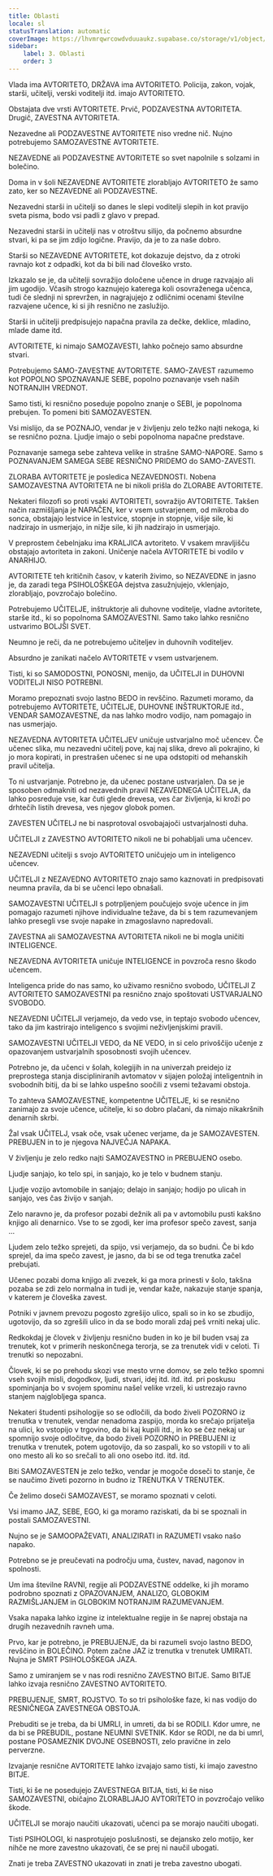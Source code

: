 ```yaml
---
title: Oblasti
locale: sl
statusTranslation: automatic
coverImage: https://lhvmrqwrcowdvduuaukz.supabase.co/storage/v1/object/public/strapi-uploads/small_cover-educacion-fundamental.webp-2d51a7828a2b1309555be27f7e2a61a0.webp
sidebar:
    label: 3. Oblasti
    order: 3
---
```

Vlada ima AVTORITETO, DRŽAVA ima AVTORITETO. Policija, zakon, vojak, starši, učitelji, verski voditelji itd. imajo AVTORITETO.

Obstajata dve vrsti AVTORITETE. Prvič, PODZAVESTNA AVTORITETA. Drugič, ZAVESTNA AVTORITETA.

Nezavedne ali PODZAVESTNE AVTORITETE niso vredne nič. Nujno potrebujemo SAMOZAVESTNE AVTORITETE.

NEZAVEDNE ali PODZAVESTNE AVTORITETE so svet napolnile s solzami in bolečino.

Doma in v šoli NEZAVEDNE AVTORITETE zlorabljajo AVTORITETO že samo zato, ker so NEZAVEDNE ali PODZAVESTNE.

Nezavedni starši in učitelji so danes le slepi voditelji slepih in kot pravijo sveta pisma, bodo vsi padli z glavo v prepad.

Nezavedni starši in učitelji nas v otroštvu silijo, da počnemo absurdne stvari, ki pa se jim zdijo logične. Pravijo, da je to za naše dobro.

Starši so NEZAVEDNE AVTORITETE, kot dokazuje dejstvo, da z otroki ravnajo kot z odpadki, kot da bi bili nad človeško vrsto.

Izkazalo se je, da učitelji sovražijo določene učence in druge razvajajo ali jim ugodijo. Včasih strogo kaznujejo katerega koli osovraženega učenca, tudi če slednji ni sprevržen, in nagrajujejo z odličnimi ocenami številne razvajene učence, ki si jih resnično ne zaslužijo.

Starši in učitelji predpisujejo napačna pravila za dečke, deklice, mladino, mlade dame itd.

AVTORITETE, ki nimajo SAMOZAVESTI, lahko počnejo samo absurdne stvari.

Potrebujemo SAMO-ZAVESTNE AVTORITETE. SAMO-ZAVEST razumemo kot POPOLNO SPOZNAVANJE SEBE, popolno poznavanje vseh naših NOTRANJIH VREDNOT.

Samo tisti, ki resnično poseduje popolno znanje o SEBI, je popolnoma prebujen. To pomeni biti SAMOZAVESTEN.

Vsi mislijo, da se POZNAJO, vendar je v življenju zelo težko najti nekoga, ki se resnično pozna. Ljudje imajo o sebi popolnoma napačne predstave.

Poznavanje samega sebe zahteva velike in strašne SAMO-NAPORE. Samo s POZNAVANJEM SAMEGA SEBE RESNIČNO PRIDEMO do SAMO-ZAVESTI.

ZLORABA AVTORITETE je posledica NEZAVEDNOSTI. Nobena SAMOZAVESTNA AVTORITETA ne bi nikoli prišla do ZLORABE AVTORITETE.

Nekateri filozofi so proti vsaki AVTORITETI, sovražijo AVTORITETE. Takšen način razmišljanja je NAPAČEN, ker v vsem ustvarjenem, od mikroba do sonca, obstajajo lestvice in lestvice, stopnje in stopnje, višje sile, ki nadzirajo in usmerjajo, in nižje sile, ki jih nadzirajo in usmerjajo.

V preprostem čebelnjaku ima KRALJICA avtoriteto. V vsakem mravljišču obstajajo avtoriteta in zakoni. Uničenje načela AVTORITETE bi vodilo v ANARHIJO.

AVTORITETE teh kritičnih časov, v katerih živimo, so NEZAVEDNE in jasno je, da zaradi tega PSIHOLOŠKEGA dejstva zasužnjujejo, vklenjajo, zlorabljajo, povzročajo bolečino.

Potrebujemo UČITELJE, inštruktorje ali duhovne voditelje, vladne avtoritete, starše itd., ki so popolnoma SAMOZAVESTNI. Samo tako lahko resnično ustvarimo BOLJŠI SVET.

Neumno je reči, da ne potrebujemo učiteljev in duhovnih voditeljev.

Absurdno je zanikati načelo AVTORITETE v vsem ustvarjenem.

Tisti, ki so SAMODOSTNI, PONOSNI, menijo, da UČITELJI in DUHOVNI VODITELJI NISO POTREBNI.

Moramo prepoznati svojo lastno BEDO in revščino. Razumeti moramo, da potrebujemo AVTORITETE, UČITELJE, DUHOVNE INŠTRUKTORJE itd., VENDAR SAMOZAVESTNE, da nas lahko modro vodijo, nam pomagajo in nas usmerjajo.

NEZAVEDNA AVTORITETA UČITELJEV uničuje ustvarjalno moč učencev. Če učenec slika, mu nezavedni učitelj pove, kaj naj slika, drevo ali pokrajino, ki jo mora kopirati, in prestrašen učenec si ne upa odstopiti od mehanskih pravil učitelja.

To ni ustvarjanje. Potrebno je, da učenec postane ustvarjalen. Da se je sposoben odmakniti od nezavednih pravil NEZAVEDNEGA UČITELJA, da lahko posreduje vse, kar čuti glede drevesa, ves čar življenja, ki kroži po drhtečih listih drevesa, ves njegov globok pomen.

ZAVESTEN UČITELJ ne bi nasprotoval osvobajajoči ustvarjalnosti duha.

UČITELJI z ZAVESTNO AVTORITETO nikoli ne bi pohabljali uma učencev.

NEZAVEDNI učitelji s svojo AVTORITETO uničujejo um in inteligenco učencev.

UČITELJI z NEZAVEDNO AVTORITETO znajo samo kaznovati in predpisovati neumna pravila, da bi se učenci lepo obnašali.

SAMOZAVESTNI UČITELJI s potrpljenjem poučujejo svoje učence in jim pomagajo razumeti njihove individualne težave, da bi s tem razumevanjem lahko presegli vse svoje napake in zmagoslavno napredovali.

ZAVESTNA ali SAMOZAVESTNA AVTORITETA nikoli ne bi mogla uničiti INTELIGENCE.

NEZAVEDNA AVTORITETA uničuje INTELIGENCE in povzroča resno škodo učencem.

Inteligenca pride do nas samo, ko uživamo resnično svobodo, UČITELJI Z AVTORITETO SAMOZAVESTNI pa resnično znajo spoštovati USTVARJALNO SVOBODO.

NEZAVEDNI UČITELJI verjamejo, da vedo vse, in teptajo svobodo učencev, tako da jim kastrirajo inteligenco s svojimi neživljenjskimi pravili.

SAMOZAVESTNI UČITELJI VEDO, da NE VEDO, in si celo privoščijo učenje z opazovanjem ustvarjalnih sposobnosti svojih učencev.

Potrebno je, da učenci v šolah, kolegijih in na univerzah preidejo iz preprostega stanja discipliniranih avtomatov v sijajen položaj inteligentnih in svobodnih bitij, da bi se lahko uspešno soočili z vsemi težavami obstoja.

To zahteva SAMOZAVESTNE, kompetentne UČITELJE, ki se resnično zanimajo za svoje učence, učitelje, ki so dobro plačani, da nimajo nikakršnih denarnih skrbi.

Žal vsak UČITELJ, vsak oče, vsak učenec verjame, da je SAMOZAVESTEN. PREBUJEN in to je njegova NAJVEČJA NAPAKA.

V življenju je zelo redko najti SAMOZAVESTNO in PREBUJENO osebo.

Ljudje sanjajo, ko telo spi, in sanjajo, ko je telo v budnem stanju.

Ljudje vozijo avtomobile in sanjajo; delajo in sanjajo; hodijo po ulicah in sanjajo, ves čas živijo v sanjah.

Zelo naravno je, da profesor pozabi dežnik ali pa v avtomobilu pusti kakšno knjigo ali denarnico. Vse to se zgodi, ker ima profesor spečo zavest, sanja ...

Ljudem zelo težko sprejeti, da spijo, vsi verjamejo, da so budni. Če bi kdo sprejel, da ima spečo zavest, je jasno, da bi se od tega trenutka začel prebujati.

Učenec pozabi doma knjigo ali zvezek, ki ga mora prinesti v šolo, takšna pozaba se zdi zelo normalna in tudi je, vendar kaže, nakazuje stanje spanja, v katerem je človeška zavest.

Potniki v javnem prevozu pogosto zgrešijo ulico, spali so in ko se zbudijo, ugotovijo, da so zgrešili ulico in da se bodo morali zdaj peš vrniti nekaj ulic.

Redkokdaj je človek v življenju resnično buden in ko je bil buden vsaj za trenutek, kot v primerih neskončnega terorja, se za trenutek vidi v celoti. Ti trenutki so nepozabni.

Človek, ki se po prehodu skozi vse mesto vrne domov, se zelo težko spomni vseh svojih misli, dogodkov, ljudi, stvari, idej itd. itd. itd. pri poskusu spominjanja bo v svojem spominu našel velike vrzeli, ki ustrezajo ravno stanjem najglobljega spanca.

Nekateri študenti psihologije so se odločili, da bodo živeli POZORNO iz trenutka v trenutek, vendar nenadoma zaspijo, morda ko srečajo prijatelja na ulici, ko vstopijo v trgovino, da bi kaj kupili itd., in ko se čez nekaj ur spomnijo svoje odločitve, da bodo živeli POZORNO in PREBUJENI iz trenutka v trenutek, potem ugotovijo, da so zaspali, ko so vstopili v to ali ono mesto ali ko so srečali to ali ono osebo itd. itd. itd.

Biti SAMOZAVESTEN je zelo težko, vendar je mogoče doseči to stanje, če se naučimo živeti pozorno in budno iz TRENUTKA V TRENUTEK.

Če želimo doseči SAMOZAVEST, se moramo spoznati v celoti.

Vsi imamo JAZ, SEBE, EGO, ki ga moramo raziskati, da bi se spoznali in postali SAMOZAVESTNI.

Nujno se je SAMOOPAŽEVATI, ANALIZIRATI in RAZUMETI vsako našo napako.

Potrebno se je preučevati na področju uma, čustev, navad, nagonov in spolnosti.

Um ima številne RAVNI, regije ali PODZAVESTNE oddelke, ki jih moramo podrobno spoznati z OPAZOVANJEM, ANALIZO, GLOBOKIM RAZMIŠLJANJEM in GLOBOKIM NOTRANJIM RAZUMEVANJEM.

Vsaka napaka lahko izgine iz intelektualne regije in še naprej obstaja na drugih nezavednih ravneh uma.

Prvo, kar je potrebno, je PREBUJENJE, da bi razumeli svojo lastno BEDO, revščino in BOLEČINO. Potem začne JAZ iz trenutka v trenutek UMIRATI. Nujna je SMRT PSIHOLOŠKEGA JAZA.

Samo z umiranjem se v nas rodi resnično ZAVESTNO BITJE. Samo BITJE lahko izvaja resnično ZAVESTNO AVTORITETO.

PREBUJENJE, SMRT, ROJSTVO. To so tri psihološke faze, ki nas vodijo do RESNIČNEGA ZAVESTNEGA OBSTOJA.

Prebuditi se je treba, da bi UMRLI, in umreti, da bi se RODILI. Kdor umre, ne da bi se PREBUDIL, postane NEUMNI SVETNIK. Kdor se RODI, ne da bi umrl, postane POSAMEZNIK DVOJNE OSEBNOSTI, zelo pravične in zelo perverzne.

Izvajanje resnične AVTORITETE lahko izvajajo samo tisti, ki imajo zavestno BITJE.

Tisti, ki še ne posedujejo ZAVESTNEGA BITJA, tisti, ki še niso SAMOZAVESTNI, običajno ZLORABLJAJO AVTORITETO in povzročajo veliko škode.

UČITELJI se morajo naučiti ukazovati, učenci pa se morajo naučiti ubogati.

Tisti PSIHOLOGI, ki nasprotujejo poslušnosti, se dejansko zelo motijo, ker nihče ne more zavestno ukazovati, če se prej ni naučil ubogati.

Znati je treba ZAVESTNO ukazovati in znati je treba zavestno ubogati.

